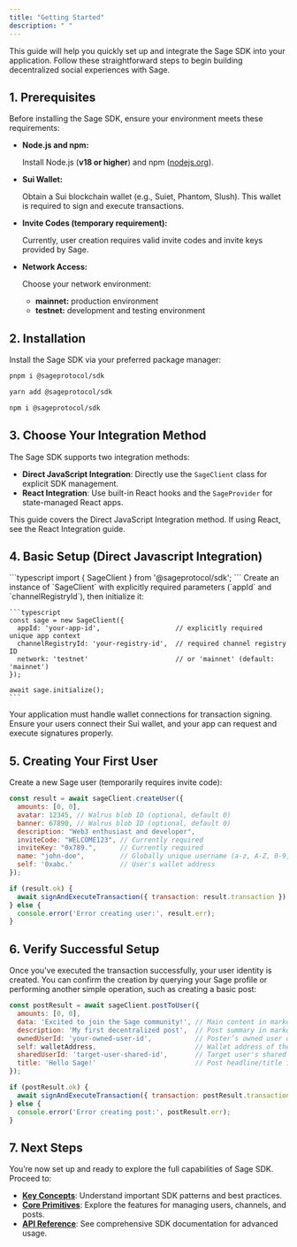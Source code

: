```yaml
---
title: "Getting Started"
description: " "
---
```


This guide will help you quickly set up and integrate the Sage SDK into your application. Follow these straightforward steps to begin building decentralized social experiences with Sage.

## 1. Prerequisites

Before installing the Sage SDK, ensure your environment meets these requirements:

- **Node.js and npm:**

  Install Node.js (**v18 or higher**) and npm ([nodejs.org](http://nodejs.org)).
- **Sui Wallet:**

  Obtain a Sui blockchain wallet (e.g., Suiet, Phantom, Slush). This wallet is required to sign and execute transactions.
- **Invite Codes (temporary requirement):**

  Currently, user creation requires valid invite codes and invite keys provided by Sage.
- **Network Access:**

  Choose your network environment:
  - **mainnet:** production environment
  - **testnet:** development and testing environment

## 2. Installation

Install the Sage SDK via your preferred package manager:

<CodeGroup>

```bash pnpm
pnpm i @sageprotocol/sdk
```


```bash yarn
yarn add @sageprotocol/sdk
```


```bash npm
npm i @sageprotocol/sdk
```

</CodeGroup>

## 3. Choose Your Integration Method

The Sage SDK supports two integration methods:

- **Direct JavaScript Integration**: Directly use the `SageClient` class for explicit SDK management.
- **React Integration**: Use built-in React hooks and the `SageProvider` for state-managed React apps.

This guide covers the Direct JavaScript Integration method. If using React, see the React Integration guide.

## 4. Basic Setup (Direct Javascript Integration)

<Steps>
  <Step title="Import the SDK">
    ```typescript
    import { SageClient } from '@sageprotocol/sdk';
    ```
  </Step>
  <Step title="Initialize the Client">
    Create an instance of `SageClient` with explicitly required parameters (`appId` and `channelRegistryId`), then initialize it:

    ```typescript
    const sage = new SageClient({
      appId: 'your-app-id',                   // explicitly required unique app context
      channelRegistryId: 'your-registry-id',  // required channel registry ID
      network: 'testnet'                      // or 'mainnet' (default: 'mainnet')
    });
    
    await sage.initialize();
    ```
  </Step>
  <Step title="Setup Sui Wallet Integration">
    Your application must handle wallet connections for transaction signing. Ensure your users connect their Sui wallet, and your app can request and execute signatures properly.
  </Step>
</Steps>

## 5. Creating Your First User

Create a new Sage user (temporarily requires invite code):

```javascript
const result = await sageClient.createUser({
  amounts: [0, 0],
  avatar: 12345, // Walrus blob ID (optional, default 0)
  banner: 67890, // Walrus blob ID (optional, default 0)
  description: "Web3 enthusiast and developer",
  inviteCode: "WELCOME123", // Currently required
  inviteKey: "0x789.",      // Currently required
  name: "john-doe",         // Globally unique username (a-z, A-Z, 0-9, dash; cannot start/end with dash)
  self: '0xabc.'            // User's wallet address
});

if (result.ok) {
  await signAndExecuteTransaction({ transaction: result.transaction });
} else {
  console.error('Error creating user:', result.err);
}
```

## 6. Verify Successful Setup

Once you've executed the transaction successfully, your user identity is created. You can confirm the creation by querying your Sage profile or performing another simple operation, such as creating a basic post:

```javascript
const postResult = await sageClient.postToUser({
  amounts: [0, 0],
  data: 'Excited to join the Sage community!', // Main content in markdown format
  description: 'My first decentralized post',  // Post summary in markdown format
  ownedUserId: 'your-owned-user-id',           // Poster’s owned user object
  self: walletAddress,                         // Wallet address of the poster
  sharedUserId: 'target-user-shared-id',       // Target user's shared user object
  title: 'Hello Sage!'                         // Post headline/title in markdown format
});

if (postResult.ok) {
  await signAndExecuteTransaction({ transaction: postResult.transaction });
} else {
  console.error('Error creating post:', postResult.err);
}
```

## 7. Next Steps

You’re now set up and ready to explore the full capabilities of Sage SDK. Proceed to:

- [**Key Concepts**](#): Understand important SDK patterns and best practices.
- [**Core Primitives**](#): Explore the features for managing users, channels, and posts.
- [**API Reference**](#): See comprehensive SDK documentation for advanced usage.